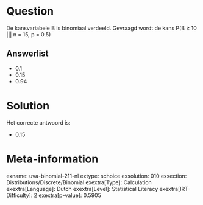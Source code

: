 Question
========

De kansvariabele B is binomiaal verdeeld. Gevraagd wordt de kans P(B ≥
10 \|\|\| n = 15, p = 0.5)

Answerlist
----------

* 0.1
* 0.15
* 0.94

Solution
========

Het correcte antwoord is: 

* 0.15

Meta-information
================
exname: uva-binomial-211-nl
extype: schoice
exsolution: 010
exsection: Distributions/Discrete/Binomial
exextra[Type]: Calculation
exextra[Language]: Dutch
exextra[Level]: Statistical Literacy
exextra[IRT-Difficulty]: 2
exextra[p-value]: 0.5905
